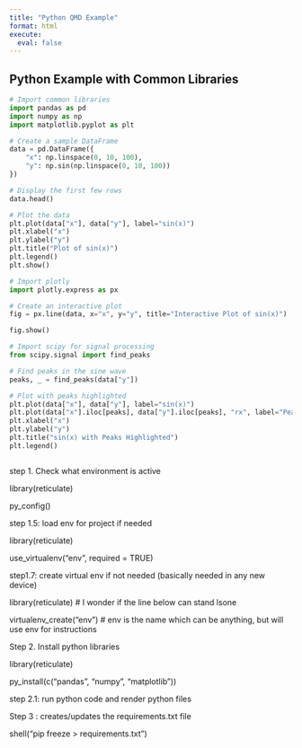 ```yaml
---
title: "Python QMD Example"
format: html
execute:
  eval: false
---
```


## Python Example with Common Libraries

```python
# Import common libraries
import pandas as pd
import numpy as np
import matplotlib.pyplot as plt

# Create a sample DataFrame
data = pd.DataFrame({
    "x": np.linspace(0, 10, 100),
    "y": np.sin(np.linspace(0, 10, 100))
})

# Display the first few rows
data.head()


```

```python
# Plot the data
plt.plot(data["x"], data["y"], label="sin(x)")
plt.xlabel("x")
plt.ylabel("y")
plt.title("Plot of sin(x)")
plt.legend()
plt.show()
```

```python
# Import plotly
import plotly.express as px

# Create an interactive plot
fig = px.line(data, x="x", y="y", title="Interactive Plot of sin(x)")

fig.show()


```


```python

# Import scipy for signal processing
from scipy.signal import find_peaks

# Find peaks in the sine wave
peaks, _ = find_peaks(data["y"])

# Plot with peaks highlighted
plt.plot(data["x"], data["y"], label="sin(x)")
plt.plot(data["x"].iloc[peaks], data["y"].iloc[peaks], "rx", label="Peaks")
plt.xlabel("x")
plt.ylabel("y")
plt.title("sin(x) with Peaks Highlighted")
plt.legend()



```



step 1. Check what environment is active

library(reticulate)

py_config()

step 1.5: load env for project if needed

library(reticulate)

use_virtualenv("env", required = TRUE)

step1.7: create virtual env if not needed (basically needed in any new device)

library(reticulate) # I wonder if the line below can stand lsone

virtualenv_create("env") # env is the name which can be anything, but will use env for instructions

Step 2. Install python libraries 

library(reticulate)

py_install(c("pandas", "numpy", "matplotlib"))

step 2.1: run python code and render python files

Step 3 : creates/updates the requirements.txt file

shell("pip freeze > requirements.txt")

